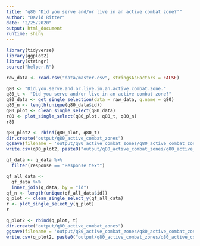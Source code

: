 ```yaml
---
title: "q80 'Did you serve and/or live in an active combat zone?'"
author: "David Ritter"
date: "2/25/2020"
output: html_document
runtime: shiny
---
```


```r
library(tidyverse)
library(ggplot2)
library(stringr)
source("helper.R")
```

```r
raw_data <- read.csv("data/master.csv", stringsAsFactors = FALSE)
```

```r
q80 <- "Did.you.serve.and.or.live.in.an.active.combat.zone."
q80_t <- "Did you serve and/or live in an active combat zone?"
q80_data <- get_single_selection(data = raw_data, q.name = q80)
q80_n <- length(unique(q80_data$id))
q80_plot <- clean_single_select(q80_data)
r80 <- plot_single_select(q80_plot, q80_t, q80_n)
r80
```

```r
q80_plot2 <- rbind(q80_plot, q80_t)
dir.create("output/q80_active_combat_zones")
ggsave(filename = 'output/q80_active_combat_zones/q80_active_combat_zones.png', plot = r80, device = 'png')
write.csv(q80_plot2, paste0("output/q80_active_combat_zones/q80_active_combat_zones_", q80_n,".csv"), row.names=F)
```



```r
qf_data <- q_data %>%
  filter(response == "Response text")
```

```r
qf_all_data <- 
  qf_data %>%
  inner_join(q_data, by = "id")
qf_n <- length(unique(qf_all_data$id))
q_plot <- clean_single_select_y(qf_all_data)
r <- plot_single_select_y(q_plot)
r
```

```r
q_plot2 <- rbind(q_plot, t)
dir.create("output/q80_active_combat_zones")
ggsave(filename = 'output/q80_active_combat_zones/q80_active_combat_zones.png', plot = r, device = 'png')
write.csv(q_plot2, paste0("output/q80_active_combat_zones/q80_active_combat_zones_", qf_n,".csv"), row.names=F)
```